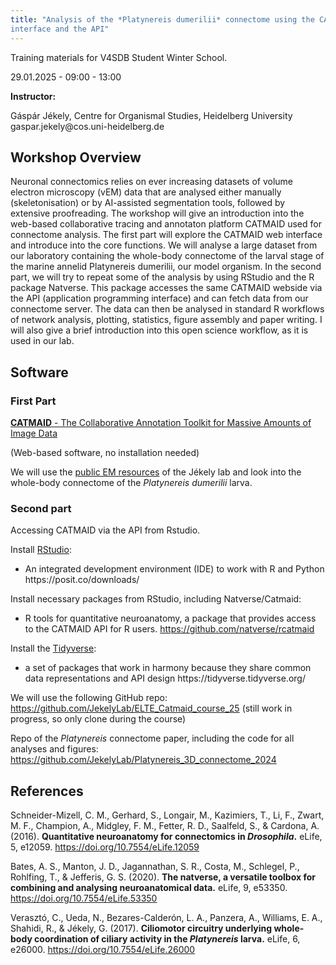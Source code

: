 ```yaml
---
title: "Analysis of the *Platynereis dumerilii* connectome using the CATMAID web
interface and the API"
---
```


Training materials for V4SDB Student Winter School.

29.01.2025 - 09:00 - 13:00

**Instructor:**

Gáspár Jékely, Centre for Organismal Studies, Heidelberg University<br> 
gaspar.jekely@cos.uni-heidelberg.de

## Workshop Overview

Neuronal connectomics relies on ever increasing datasets of volume electron microscopy (vEM) data that are analysed either manually (skeletonisation) or by AI-assisted segmentation tools, followed by extensive proofreading. The workshop will give an introduction into the web-based collaborative tracing and annotaton platform CATMAID used for connectome analysis. The first part will explore the CATMAID web interface and introduce into the core functions. We will analyse a large dataset from our laboratory containing the whole-body connectome of the larval stage of the marine annelid Platynereis dumerilii, our model organism. In the second part, we will try to repeat some of the analysis by using RStudio and the R package Natverse. This package accesses the same CATMAID webside via the API (application programming interface) and can fetch data from our connectome server. The data can then be analysed in standard R workflows of network analysis, plotting, statistics, figure assembly and paper writing. I will also give a brief introduction into this open science workflow, as it is used in our lab.

## Software

### First Part

[**CATMAID** - The Collaborative Annotation Toolkit for Massive Amounts of Image Data](https://catmaid.readthedocs.io/en/stable/index.html)

(Web-based software, no installation needed)

We will use the [public EM resources](https://catmaid.jekelylab.ex.ac.uk/) of the Jékely lab and look into the whole-body connectome of the *Platynereis dumerilii* larva.

### Second part

Accessing CATMAID via the API from Rstudio.

Install [RStudio](https://posit.co/downloads/): 

-  An integrated development environment (IDE) to work with R and Python
https://posit.co/downloads/

Install necessary packages from RStudio, including Natverse/Catmaid:

- R tools for quantitative neuroanatomy, a package that provides access
to the CATMAID API for R users. 
[https://github.com/natverse/rcatmaid](https://github.com/natverse/rcatmaid)

Install the [Tidyverse](https://tidyverse.tidyverse.org/):

- a set of packages that work in harmony because they share common data
representations and API design
https://tidyverse.tidyverse.org/

We will use the following GitHub repo:
[https://github.com/JekelyLab/ELTE_Catmaid_course_25](https://github.com/JekelyLab/ELTE_Catmaid_course_25)
(still work in progress, so only clone during the course)

Repo of the *Platynereis* connectome paper, including the code for all
analyses and figures: [https://github.com/JekelyLab/Platynereis_3D_connectome_2024](https://github.com/JekelyLab/Platynereis_3D_connectome_2024)



## References

Schneider-Mizell, C. M., Gerhard, S., Longair, M., Kazimiers, T., Li, F., Zwart, M. F., Champion, A., Midgley, F. M., Fetter, R. D., Saalfeld, S., & Cardona, A. (2016). **Quantitative neuroanatomy for connectomics in *Drosophila*.** eLife, 5, e12059. [https://doi.org/10.7554/eLife.12059](https://doi.org/10.7554/eLife.12059)

Bates, A. S., Manton, J. D., Jagannathan, S. R., Costa, M., Schlegel, P., Rohlfing, T., & Jefferis, G. S. (2020). **The natverse, a versatile toolbox for combining and analysing neuroanatomical data.** eLife, 9, e53350. [https://doi.org/10.7554/eLife.53350](https://doi.org/10.7554/eLife.53350)

Verasztó, C., Ueda, N., Bezares-Calderón, L. A., Panzera, A., Williams, E. A., Shahidi, R., & Jékely, G. (2017). **Ciliomotor circuitry underlying whole-body coordination of ciliary activity in the *Platynereis* larva.** eLife, 6, e26000. [https://doi.org/10.7554/eLife.26000](https://doi.org/10.7554/eLife.26000)
